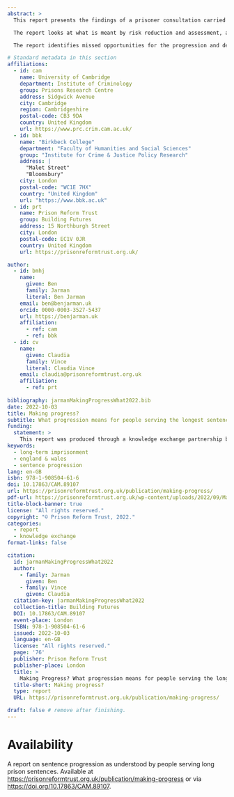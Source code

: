 ```yaml
---
abstract: >
  This report presents the findings of a prisoner consultation carried out by PRT’s Building Futures programme. Around 100 responses were received from people in prison to four questions relating to their progression.

  The report looks at what is meant by risk reduction and assessment, and progression both in terms of offending behaviour courses and the personal progression of prisoners. It also examines the relationship between risk and progression, and the lack of clarity felt by prisoners.

  The report identifies missed opportunities for the progression and development of long-term prisoners but makes recommendations to improve the system.

# Standard metadata in this section
affiliations:
  - id: cam
    name: University of Cambridge
    department: Institute of Criminology
    group: Prisons Research Centre
    address: Sidgwick Avenue
    city: Cambridge
    region: Cambridgeshire
    postal-code: CB3 9DA
    country: United Kingdom
    url: https://www.prc.crim.cam.ac.uk/
  - id: bbk
    name: "Birkbeck College"
    department: "Faculty of Humanities and Social Sciences"
    group: "Institute for Crime & Justice Policy Research"
    address: |
      "Malet Street"
      "Bloomsbury"
    city: London
    postal-code: "WC1E 7HX"
    country: "United Kingdom"
    url: "https://www.bbk.ac.uk"
  - id: prt
    name: Prison Reform Trust
    group: Building Futures
    address: 15 Northburgh Street
    city: London
    postal-code: EC1V 0JR
    country: United Kingdom
    url: https://prisonreformtrust.org.uk/

author:
  - id: bmhj
    name:
      given: Ben
      family: Jarman
      literal: Ben Jarman
    email: ben@benjarman.uk
    orcid: 0000-0003-3527-5437
    url: https://benjarman.uk
    affiliation:
      - ref: cam
      - ref: bbk
  - id: cv
    name:
      given: Claudia
      family: Vince
      literal: Claudia Vince
    email: claudia@prisonreformtrust.org.uk
    affiliation:
      - ref: prt
    
bibliography: jarmanMakingProgressWhat2022.bib
date: 2022-10-03
title: Making progress?
subtitle: What progression means for people serving the longest sentences
funding:
  statement: >
    This report was produced through a knowledge exchange partnership between the National Lottery funded Building Futures programme and the University of Cambridge ESRC Doctoral Training Partnership. Ben Jarman would also like to acknowledge the original funders of his PhD research on long-term imprisonment: the Economic & Social Research Council and Quakers in Britain.
keywords:  
  - long-term imprisonment
  - england & wales
  - sentence progression
lang: en-GB
isbn: 978-1-908504-61-6
doi: 10.17863/CAM.89107
url: https://prisonreformtrust.org.uk/publication/making-progress/
pdf-url: https://prisonreformtrust.org.uk/wp-content/uploads/2022/09/Making_progress.pdf
title-block-banner: true
license: "All rights reserved."
copyright: "© Prison Reform Trust, 2022."
categories:
  - report
  - knowledge exchange
format-links: false

citation:
  id: jarmanMakingProgressWhat2022
  author:
    - family: Jarman
      given: Ben
    - family: Vince
      given: Claudia
  citation-key: jarmanMakingProgressWhat2022
  collection-title: Building Futures
  DOI: 10.17863/CAM.89107
  event-place: London
  ISBN: 978-1-908504-61-6
  issued: 2022-10-03
  language: en-GB
  license: "All rights reserved."
  page: '76'
  publisher: Prison Reform Trust
  publisher-place: London
  title: >
    Making Progress? What progression means for people serving the longest sentences
  title-short: Making progress?
  type: report
  URL: https://prisonreformtrust.org.uk/publication/making-progress/

draft: false # remove after finishing.
---
```


# Availability

A report on sentence progression as understood by people serving long prison sentences. Available at <https://prisonreformtrust.org.uk/publication/making-progress> or via <https://doi.org/10.17863/CAM.89107>.